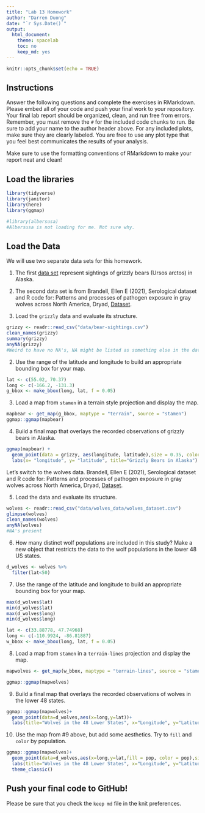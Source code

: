 ```yaml
---
title: "Lab 13 Homework"
author: "Darren Duong"
date: "`r Sys.Date()`"
output:
  html_document:
    theme: spacelab
    toc: no
    keep_md: yes
---
```


```r
knitr::opts_chunk$set(echo = TRUE)
```

## Instructions
Answer the following questions and complete the exercises in RMarkdown. Please embed all of your code and push your final work to your repository. Your final lab report should be organized, clean, and run free from errors. Remember, you must remove the `#` for the included code chunks to run. Be sure to add your name to the author header above. For any included plots, make sure they are clearly labeled. You are free to use any plot type that you feel best communicates the results of your analysis.  

Make sure to use the formatting conventions of RMarkdown to make your report neat and clean!  

## Load the libraries  
```r
library(tidyverse)
library(janitor)
library(here)
library(ggmap)
``` 

```r
#library(albersusa)
#Albersusa is not loading for me. Not sure why.
```

## Load the Data
We will use two separate data sets for this homework.  

1. The first [data set](https://rcweb.dartmouth.edu/~f002d69/workshops/index_rspatial.html) represent sightings of grizzly bears (Ursos arctos) in Alaska.  

2. The second data set is from Brandell, Ellen E (2021), Serological dataset and R code for: Patterns and processes of pathogen exposure in gray wolves across North America, Dryad, [Dataset](https://doi.org/10.5061/dryad.5hqbzkh51).  

1. Load the `grizzly` data and evaluate its structure.  
```r
grizzy <- readr::read_csv("data/bear-sightings.csv")
clean_names(grizzy)
summary(grizzy)
anyNA(grizzy)
#Weird to have no NA's, NA might be listed as something else in the data

```


2. Use the range of the latitude and longitude to build an appropriate bounding box for your map.  
```r
lat <- c(55.02, 70.37)
long <- c(-166.2, -131.3)
g_bbox <- make_bbox(long, lat, f = 0.05)
```


3. Load a map from `stamen` in a terrain style projection and display the map.  
```r
mapbear <- get_map(g_bbox, maptype = "terrain", source = "stamen")
ggmap::ggmap(mapbear)
```


4. Build a final map that overlays the recorded observations of grizzly bears in Alaska.  

```r
ggmap(mapbear) + 
  geom_point(data = grizzy, aes(longitude, latitude),size = 0.35, color = "Green") +
  labs(x= "longitude", y= "latitude", title="Grizzly Bears in Alaska")
```


Let's switch to the wolves data. Brandell, Ellen E (2021), Serological dataset and R code for: Patterns and processes of pathogen exposure in gray wolves across North America, Dryad, [Dataset](https://doi.org/10.5061/dryad.5hqbzkh51).  

5. Load the data and evaluate its structure.  

```r
wolves <- readr::read_csv("data/wolves_data/wolves_dataset.csv")
glimpse(wolves)
clean_names(wolves)
anyNA(wolves)
#NA's present
```


6. How many distinct wolf populations are included in this study? Make a new object that restricts the data to the wolf populations in the lower 48 US states.  

```r
d_wolves <- wolves %>%
  filter(lat<50)
```


7. Use the range of the latitude and longitude to build an appropriate bounding box for your map.  
```r
max(d_wolves$lat)
min(d_wolves$lat)
max(d_wolves$long)
min(d_wolves$long)
```
```r
lat <- c(33.88778, 47.74968)
long <- c(-110.9924, -86.81887)
w_bbox <- make_bbox(long, lat, f = 0.05)
```


8.  Load a map from `stamen` in a `terrain-lines` projection and display the map.  

```r
mapwolves <- get_map(w_bbox, maptype = "terrain-lines", source = "stamen")
```
```r
ggmap::ggmap(mapwolves)
```


9. Build a final map that overlays the recorded observations of wolves in the lower 48 states.  
```r
ggmap::ggmap(mapwolves)+
  geom_point(data=d_wolves,aes(x=long,y=lat))+
  labs(title="Wolves in the 48 Lower States", x="Longitude", y="Latitude")
```


10. Use the map from #9 above, but add some aesthetics. Try to `fill` and `color` by population.  

```r
ggmap::ggmap(mapwolves)+
  geom_point(data=d_wolves,aes(x=long,y=lat,fill = pop, color = pop),size=3.8, alpha=0.65)+
  labs(title="Wolves in the 48 Lower States", x="Longitude", y="Latitude")+
  theme_classic()
```


## Push your final code to GitHub!
Please be sure that you check the `keep md` file in the knit preferences. 